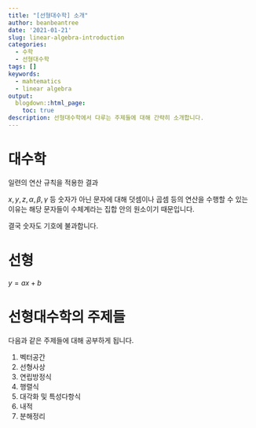 ```yaml
---
title: "[선형대수학] 소개"
author: beanbeantree
date: '2021-01-21'
slug: linear-algebra-introduction
categories:
  - 수학
  - 선형대수학
tags: []
keywords:
  - mahtematics
  - linear algebra
output:
  blogdown::html_page:
    toc: true
description: 선형대수학에서 다루는 주제들에 대해 간략히 소개합니다.  
---
```


# 대수학
일련의 연산 규칙을 적용한 결과

$x, y, z, \alpha, \beta, \gamma$ 등 숫자가 아닌 문자에 대해 덧셈이나 곱셈 등의 연산을 수행할 수 있는 이유는 해당 문자들이 수체계라는 집합 안의 원소이기 때문입니다.

결국 숫자도 기호에 불과합니다.




# 선형
$y = ax + b$


# 선형대수학의 주제들
다음과 같은 주제들에 대해 공부하게 됩니다.

1. 벡터공간
2. 선형사상
3. 연립방정식
4. 행렬식
5. 대각화 및 특성다항식
5. 내적
7. 분해정리

